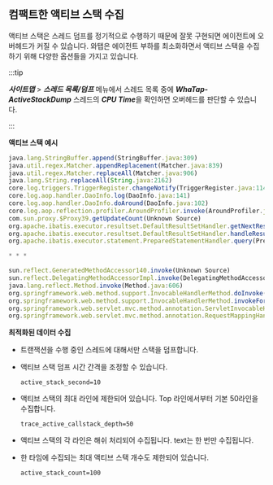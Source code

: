 ## 컴팩트한 액티브 스택 수집

액티브 스택은 스레드 덤프를 정기적으로 수행하기 때문에 잘못 구현되면 에이전트에 오버헤드가 커질 수 있습니다. 와탭은 에이전트 부하를 최소화하면서 액티브 스택을 수집하기 위해 다양한 옵션들을 가지고 있습니다.

:::tip

***사이트맵*** > ***스레드 목록/덤프*** 메뉴에서 스레드 목록 중에 ***WhaTap-ActiveStackDump*** 스레드의 ***CPU Time***을 확인하면 오버헤드를 판단할 수 있습니다.

:::

**액티브 스택 예시**

```javascript title='JAVA'
java.lang.StringBuffer.append(StringBuffer.java:309)
java.util.regex.Matcher.appendReplacement(Matcher.java:839)
java.util.regex.Matcher.replaceAll(Matcher.java:906)
java.lang.String.replaceAll(String.java:2162)
core.log.triggers.TriggerRegister.changeNotify(TriggerRegister.java:114)
core.log.aop.handler.DaoInfo.log(DaoInfo.java:141)
core.log.aop.handler.DaoInfo.doAround(DaoInfo.java:102)
core.log.aop.reflection.profiler.AroundProfiler.invoke(AroundProfiler.java:19)
com.sun.proxy.$Proxy39.getUpdateCount(Unknown Source)
org.apache.ibatis.executor.resultset.DefaultResultSetHandler.getNextResultSet(DefaultResultSetHandler.java:256)
org.apache.ibatis.executor.resultset.DefaultResultSetHandler.handleResultSets(DefaultResultSetHandler.java:193)
org.apache.ibatis.executor.statement.PreparedStatementHandler.query(PreparedStatementHandler.java:64)

* * *

sun.reflect.GeneratedMethodAccessor140.invoke(Unknown Source)
sun.reflect.DelegatingMethodAccessorImpl.invoke(DelegatingMethodAccessorImpl.java:43)
java.lang.reflect.Method.invoke(Method.java:606)
org.springframework.web.method.support.InvocableHandlerMethod.doInvoke(InvocableHandlerMethod.java:221)
org.springframework.web.method.support.InvocableHandlerMethod.invokeForRequest(InvocableHandlerMethod.java:136)
org.springframework.web.servlet.mvc.method.annotation.ServletInvocableHandlerMethod.invokeAndHandle(ServletInvocableHandlerMethod.java:114)
org.springframework.web.servlet.mvc.method.annotation.RequestMappingHandlerAdapter.invokeHandlerMethod(RequestMappingHandlerAdapter.java:827)
```

**최적화된 데이터 수집**

* 트랜잭션을 수행 중인 스레드에 대해서만 스택을 덤프합니다.

* 액티브 스택 덤프 시간 간격을 조정할 수 있습니다. 

  `active_stack_second=10`

* 액티브 스택의 최대 라인에 제한되어 있습니다. Top 라인에서부터 기본 50라인을 수집합니다.
  
  `trace_active_callstack_depth=50`

* 액티브 스택의 각 라인은 해쉬 처리되어 수집됩니다. text는 한 번만 수집됩니다. 

* 한 타임에 수집되는 최대 액티브 스택 개수도 제한되어 있습니다.  

  `active_stack_count=100`
